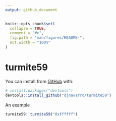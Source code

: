 ```yaml
---
output: github_document
---
```


<!-- README.md is generated from README.Rmd. Please edit that file -->

```r
knitr::opts_chunk$set(
  collapse = TRUE,
  comment = "#>",
  fig.path = "man/figures/README-",
  out.width = "100%"
)
```

# turmite59

<!-- badges: start -->
<!-- badges: end -->


You can install from [GitHub](https://github.com/) with:

``` r
# install.packages("devtools")
devtools::install_github("djnavarro/turmite59")
```

An example

```r
turmite59::turmite59("0xffffff")
```

